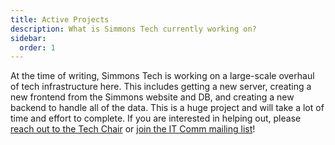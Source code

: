 ```yaml
---
title: Active Projects
description: What is Simmons Tech currently working on?
sidebar:
  order: 1
---
```



<LinkCard
  title="Simmons Tech Projects"
  description="Outdated, I have no idea when this is from."
  href="https://web.mit.edu/simmons/tech/"
/>

At the time of writing, Simmons Tech is working on a large-scale overhaul of tech infrastructure here. This includes getting a new server, creating a new frontend from the Simmons website and DB, and creating a new backend to handle all of the data. This is a huge project and will take a lot of time and effort to complete. If you are interested in helping out, please [reach out to the Tech Chair](mailto:simmons-tech-chair@mit.edu) or [join the IT Comm mailing list](https://groups.mit.edu/webmoira/list/simmons-it-comm)!

